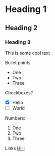 # Heading 1
## Heading 2
### Heading 3

This is some cool text

Bullet points 
- One
- Two
- Three

Checkboxes?
- [x] Hello
- [ ] World

Numbers:
1. One
2. Two
3. Three

Links 
[Hiiii](https//:google.com)
